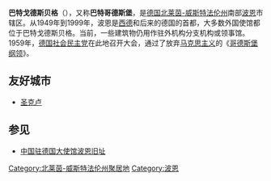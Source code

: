 {{noteTA|G1=德国地名|G2=Landkreis|G3=单位}}
{{Infobox German location <!--was "Infobox Town DE"-->
| name               = 巴特戈德斯贝格
| name_native        = Bad Godesberg
| type               = 城区
| Town               = 波恩
| image_photo        = Godesburg 2 db.jpg
| image_caption      = 城堡遗址
| image_coa          = DEU Bad Godesberg COA.svg
| image_plan         = Bonn Stadtbezirk Bad Godesberg.svg
| plantext           = 巴特戈德斯贝格在波恩的位置
| state              = 北莱茵-威斯特法伦
| regbzk             = 科隆行政区
| district           = 波恩
| population         = 70525
| population_as_of   = 2004-01-01
| area               = 31.97
| elevation          = 46
| coordinates        = {{coord|50|41|0|N|07|9|0|E|format=dms|display=inline,title}}
| postal_code        = 53173-53179
| area_code          = 0228
| licence            = BN
| mayor              = Simone Stein-Lücke ([[德国基督教民主联盟|CDU]])
| Bürgermeistertitel = 区长
| website            = {{url|1=www.bonn.de/rat_verwaltung_buergerdienste/stadtbezirke/bad_godesberg/index.html|2=Website}}
}}

'''巴特戈德斯贝格'''（{{lang-de|Bad Godesberg}}），又称'''巴特哥德斯堡'''，是[[德国|德国]][[北莱茵-威斯特法伦州|北莱茵-威斯特法伦州]]南部[[波恩|波恩]]市辖区。从1949年到1999年，波恩是[[西德|西德]]和后来的德国的首都，大多数外国使馆都位于巴特戈德斯贝格。当前，一些建筑物仍用作驻外机构分支机构或领事馆。1959年，[[德国社会民主党|德国社会民主党]]在此地召开大会，通过了放弃[[马克思主义|马克思主义]]的《[[哥德斯堡纲领|哥德斯堡纲领]]》。

==友好城市==
* {{FRA}} [[圣克卢|圣克卢]]

==参见==
*[[中国驻德国大使馆波恩旧址|中国驻德国大使馆波恩旧址]]

[[Category:北莱茵-威斯特法伦州聚居地|Category:北莱茵-威斯特法伦州聚居地]]
[[Category:波恩|Category:波恩]]